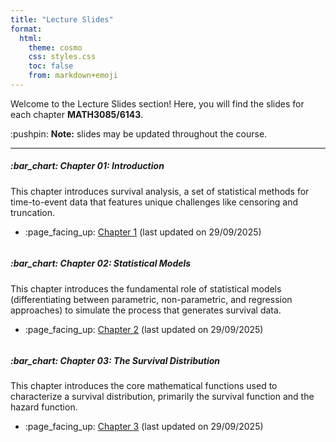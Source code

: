 ```yaml
---
title: "Lecture Slides"
format:
  html:
    theme: cosmo
    css: styles.css
    toc: false
    from: markdown+emoji
---
```


Welcome to the [Lecture Slides]{.attention} section! Here, you will find the slides for each chapter **MATH3085/6143**.

:pushpin: **Note:** slides may be updated throughout the course.

---

##### [:bar_chart: **Chapter 01: Introduction**]{.secondary}

This chapter introduces survival analysis, a set of statistical methods for time-to-event data that features unique challenges like censoring and truncation.

- :page_facing_up: [Chapter 1](/slides/_output/chap_1.html) (last updated on 29/09/2025)

<div style="margin-top: 25pt;"></div>

##### [:bar_chart: **Chapter 02: Statistical Models**]{.secondary}

This chapter introduces the fundamental role of statistical models (differentiating between parametric, non-parametric, and regression approaches) to simulate the process that generates survival data.

- :page_facing_up: [Chapter 2](/slides/_output/chap_2.html) (last updated on 29/09/2025)

<div style="margin-top: 25pt;"></div>

##### [:bar_chart: **Chapter 03: The Survival Distribution**]{.secondary}

This chapter introduces the core mathematical functions used to characterize a survival distribution, primarily the survival function and the hazard function.

- :page_facing_up: [Chapter 3](/slides/_output/chap_3.html) (last updated on 29/09/2025)

<div style="margin-top: 25pt;"></div>

<!--

##### [:bar_chart: **Chapter 04: Distributions for Survival Models**]{.secondary}

This chapter introduces several common parametric distributions for survival modeling, including the Exponential, Weibull, Log-logistic, Lognormal, and Gompertz.

- :page_facing_up: [Chapter 4](/slides/_output/chap_4.html) (incomplete)

<div style="margin-top: 25pt;"></div>

##### [:bar_chart: **Chapter 05: Survival models: parameter estimation**]{.secondary}

This chapter introduces parameter estimation for parametric models using maximum likelihood estimation (MLE), a method adapted to handle right-censored data.

- :page_facing_up: [Chapter 5](/slides/_output/chap_5.html) (incomplete)

<div style="margin-top: 25pt;"></div>

##### [:bar_chart: **Chapter 06: Non-parametric Survival Estimation**]{.secondary}

This chapter introduces non-parametric methods for estimating the survival distribution, focusing on the widely used Kaplan-Meier (KM) product-limit estimator.

- :page_facing_up: [Chapter 6](/slides/_output/chap_6.html) (incomplete)

<div style="margin-top: 25pt;"></div>

##### [:bar_chart: **Chapter 07: Survival Regression Models**]{.secondary}

This chapter introduces survival regression to analyze the effect of explanatory variables, focusing on the semi-parametric Cox Proportional Hazards (PH) model and the parametric Accelerated Failure Time (AFT) model.

- :page_facing_up: [Chapter 7](/slides/_output/chap_7.html) (incomplete)

<div style="margin-top: 25pt;"></div>

##### [:bar_chart: **Chapter 08: Multistate Survival Models**]{.secondary}

This chapter introduces multistate models, which generalize the simple alive-dead framework to processes with multiple states by using the theory of time-homogeneous Markov processes.

- :page_facing_up: [Chapter 8](/slides/_output/chap_8.html) (incomplete)

<div style="margin-top: 25pt;"></div>

##### [:bar_chart: **Chapter 09: Inference for Multistate Models**]{.secondary}

This chapter introduces statistical inference for time-homogeneous multistate models by explaining how to estimate constant transition intensities from observed data using maximum likelihood.

- :page_facing_up: [Chapter 9](/slides/_output/chap_9.html) (incomplete)

<div style="margin-top: 25pt;"></div>

-->
